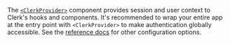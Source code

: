 The [`<ClerkProvider>`](/docs/reference/components/clerk-provider) component provides session and user context to Clerk's hooks and components. It's recommended to wrap your entire app at the entry point with `<ClerkProvider>` to make authentication globally accessible. See the [reference docs](/docs/reference/components/clerk-provider) for other configuration options.
